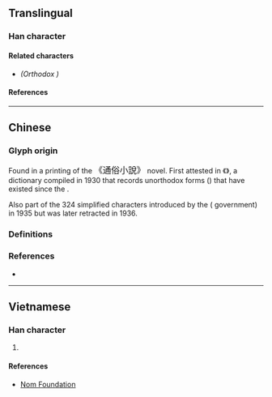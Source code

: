 {{also|廳}}
{{character info/new}}
==Translingual==

===Han character===
{{Han char|rn=27|rad=厂|as=07|sn=9|four=71221|canj=MRHL|ids=⿸厂听}}

====Related characters====
* {{l|mul|[[廳]]}} ''(Orthodox {{w|Traditional Chinese|traditional form}})''

====References====
{{Han ref|kx=0161.351|hdz=80007.160|uh=539B}}

----

==Chinese==

===Glyph origin===

Found in a {{w|Movable type#Metal movable type in China|moveable type}} printing of the <big>《通俗小說》</big> novel. First attested in 《{{w2|zh|宋元以來俗字譜}}》, a {{w|Variant Chinese character|variant forms}} dictionary compiled in 1930 that records unorthodox forms ({{l|zh|俗字}}) that have existed since the {{w|Song dynasty}}.

Also part of the 324 simplified characters introduced by the {{w|Republic of China}} ({{w|Kuomintang}} government) in 1935 but was later retracted in 1936. <!-- Refer https://commons.wikimedia.org/wiki/File:ROC24_SC3.jpg -->

===Definitions===
{{zh-see|廳}}

===References===
* {{R:twedu|A01234-007}}

----

==Vietnamese==

===Han character===
{{vi-hantu|rs=厂07|[[sảnh]]}}

# {{defn|lang=vi|sort=厂07}}

====References====
* [http://nomfoundation.org/common/nom_details.php?codepoint=539B Nom Foundation]